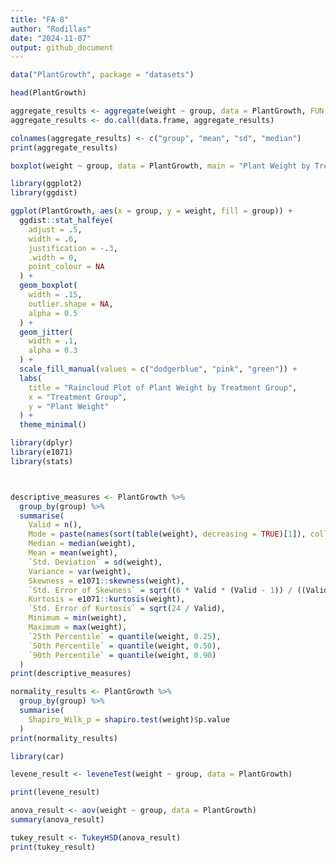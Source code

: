 ---
title: "FA 8"
author: "Rodillas"
date: "2024-11-07"
output: github_document
---

```{r}
data("PlantGrowth", package = "datasets")

head(PlantGrowth)
```

```{r}
aggregate_results <- aggregate(weight ~ group, data = PlantGrowth, FUN = function(x) c(mean = mean(x), sd = sd(x), median = median(x)))
aggregate_results <- do.call(data.frame, aggregate_results)

colnames(aggregate_results) <- c("group", "mean", "sd", "median")
print(aggregate_results)

```





```{r}
boxplot(weight ~ group, data = PlantGrowth, main = "Plant Weight by Treatment Group",xlab = "Treatment Group", ylab = "Plant Weight", col = c("dodgerblue", "pink", "green"))

```
```{r}
library(ggplot2)
library(ggdist)

ggplot(PlantGrowth, aes(x = group, y = weight, fill = group)) +
  ggdist::stat_halfeye(
    adjust = .5, 
    width = .6, 
    justification = -.3, 
    .width = 0, 
    point_colour = NA
  ) +
  geom_boxplot(
    width = .15, 
    outlier.shape = NA,
    alpha = 0.5
  ) +
  geom_jitter(
    width = .1, 
    alpha = 0.3
  ) +
  scale_fill_manual(values = c("dodgerblue", "pink", "green")) +
  labs(
    title = "Raincloud Plot of Plant Weight by Treatment Group",
    x = "Treatment Group",
    y = "Plant Weight"
  ) +
  theme_minimal()
```






```{r}
library(dplyr)
library(e1071)
library(stats)



descriptive_measures <- PlantGrowth %>%
  group_by(group) %>%
  summarise(
    Valid = n(),
    Mode = paste(names(sort(table(weight), decreasing = TRUE)[1]), collapse = ", "), 
    Median = median(weight),
    Mean = mean(weight),
    `Std. Deviation` = sd(weight),
    Variance = var(weight),
    Skewness = e1071::skewness(weight),
    `Std. Error of Skewness` = sqrt((6 * Valid * (Valid - 1)) / ((Valid - 2) * (Valid + 1) * (Valid + 3))),
    Kurtosis = e1071::kurtosis(weight),
    `Std. Error of Kurtosis` = sqrt(24 / Valid),
    Minimum = min(weight),
    Maximum = max(weight),
    `25th Percentile` = quantile(weight, 0.25),
    `50th Percentile` = quantile(weight, 0.50),
    `90th Percentile` = quantile(weight, 0.90)
  )
print(descriptive_measures)

```


```{r}
normality_results <- PlantGrowth %>%
  group_by(group) %>%
  summarise(
    Shapiro_Wilk_p = shapiro.test(weight)$p.value
  )
print(normality_results)
```
```{r}
library(car)

levene_result <- leveneTest(weight ~ group, data = PlantGrowth)

print(levene_result)
```



```{r}
anova_result <- aov(weight ~ group, data = PlantGrowth)
summary(anova_result)
```


```{r}
tukey_result <- TukeyHSD(anova_result)
print(tukey_result)
```